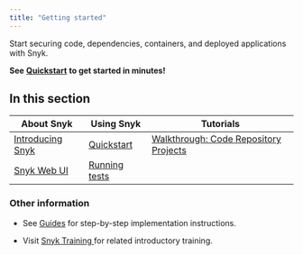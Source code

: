 ```yaml
---
title: "Getting started"
---
```


Start securing code, dependencies, containers, and deployed applications with Snyk.

**See** [**Quickstart**](/getting-started/quickstart) **to get started in minutes!**

## In this section

| About Snyk                                                             | Using Snyk                                        | Tutorials                                                                                        |
| ---------------------------------------------------------------------- | ------------------------------------------------- | ------------------------------------------------------------------------------------------------ |
| [Introducing Snyk](/getting-started/introducing-snyk)                | [Quickstart](/getting-started/quickstart)       | [Walkthrough: Code Repository Projects](/getting-started/walkthrough-code-repository-projects) |
| [Snyk Web UI](/getting-started/getting-started-with-the-snyk-web-ui) | [Running tests](/getting-started/running-tests) |                                                                                                 |

### Other information

* See [Guides](/guides) for step-by-step implementation instructions.

* Visit [Snyk Training ](https://training.snyk.io/)for related introductory training.